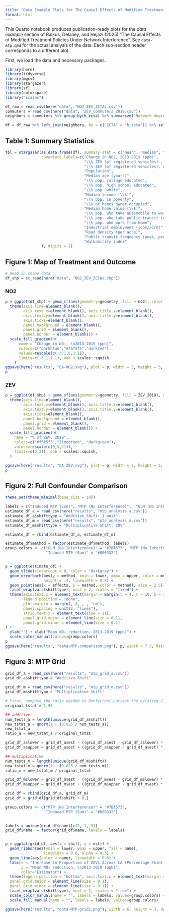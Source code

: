 ```yaml
---
title: "Data Example Plots for The Causal Effects of Modified Treatment Policies Under Network Interference"
format: html
---
```


This Quarto notebook produces publication-ready plots for the *data example* section of Balkus, Delaney, and Hejazi (2025) "The Causal Effects of Modified Treatment Policies Under Network Interference". See `data-mtp.qmd` for the actual analysis of the data. Each sub-section header corresponds to a different plot.

First, we load the data and necessary packages.

```r
library(here)
library(tidyverse)
library(mgcv)
library(stargazer)
library(sf)
library(colorspace)
library("scales")

df_raw = read_csv(here("data", "NO2_ZEV_ZCTAs.csv"))
commuters = read_csv(here("data", "ZEV_commuters_2019.csv"))
neighbors = commuters %>% group_by(h_zcta) %>% summarize(`Network degree` = n()) 

df = df_raw %>% left_join(neighbors, by = c("ZCTA" = "h_zcta")) %>% select(-ZCTA, -n2_2019, -p__2013)

```

## Table 1: Summary Statistics
```r
tbl = stargazer(as.data.frame(df), summary.stat = c("mean", "median", "p25", "p75"), nobs = F,
                covariate.labels=c("Change in NO2, 2013-2019 (ppb)",
                                   "\\% ZEV (of registered vehicles) , 2019",
                                   "\\% ZEV (of registered vehicles), 2013",
                                   "Population",
                                   "Median age (years)",
                                   "\\% pop. college educated",
                                   "\\% pop. high school educated",
                                   "\\% pop. white",
                                   "Median income (\\$)",
                                   "\\% pop. in poverty",
                                   "\\% of homes owner-occupied",
                                   "Median home value (\\$)",
                                   "\\% pop. who take automobile to work",
                                   "\\% pop. who take public transit to work",
                                   "\\% pop. who work from home",
                                   "Industrial employment (jobs/acre)",
                                   "Road density (per acre)",
                                   "Public transit frequency (peak, per hour)",
                                   "Walkability index"
                ), digits = 1)
```

## Figure 1: Map of Treatment and Outcome

```r
# Read in shape data
df_shp = st_read(here("data", "NO2_ZEV_ZCTAs.shp"))
```

### NO2

```r
p = ggplot(df_shp) + geom_sf(aes(geometry=geometry, fill = no2), color = NA) + 
  theme(axis.line=element_blank(), 
        axis.text.x=element_blank(), axis.title.x=element_blank(),
        axis.text.y=element_blank(), axis.title.y=element_blank(),
        axis.ticks=element_blank(), 
        panel.background = element_blank(),
        panel.grid = element_blank(),
        panel.border = element_blank()) + 
  scale_fill_gradientn(
      name = "Change in NO₂, \n2013-2019 (ppb)",
      colors=c("darkblue","#f5f5f5","darkred"),
      values=rescale(c(-3.1,0,1.1)),
      limits=c(-3.1,1.1), oob = scales::squish
    )
ggsave(here("results", "CA-NO2.svg"), plot = p, width = 5, height = 5, units = "in", dpi = 400)
p

```

### ZEV

```r

p = ggplot(df_shp) + geom_sf(aes(geometry=geometry, fill = ZEV_2019), color = NA) + 
  theme(axis.line=element_blank(), 
        axis.text.x=element_blank(), axis.title.x=element_blank(),
        axis.text.y=element_blank(), axis.title.y=element_blank(),
        axis.ticks=element_blank(), 
        panel.background = element_blank(),
        panel.grid = element_blank(),
        panel.border = element_blank()) + 
  scale_fill_gradientn(
    name = "% of ZEV, 2019",
    colors=c("#f5f5f5","limegreen", "darkgreen"),
    values=rescale(c(0,5,21)),
    limits=c(0,21), oob = scales::squish, 
  )

ggsave(here("results", "CA-ZEV.svg"), plot = p, width = 5, height = 5, units = "in", dpi = 400)
p
```

## Figure 2: Full Confounder Comparison

```r
theme_set(theme_minimal(base_size = 14))

labels = c("Induced MTP (Sum)", "MTP (No Interference)",  "GLM (No Interference)")
estimate_df_a = read_csv(here("results", "mtp_analysis_a.csv"))
estimate_df_a$shifttype = "Additive Shift: 1 unit"
estimate_df_m = read_csv(here("results", "mtp_analysis_m.csv"))
estimate_df_m$shifttype = "Multiplicative Shift: 20%"

estimate_df = rbind(estimate_df_a, estimate_df_m)

estimate_df$method = factor(estimate_df$method, labels)
group.colors <- c("GLM (No Interference)" = "#7BA573", "MTP (No Interference)" = "#7BA573", 
                  "Induced MTP (Sum)" = "#000332")


p = ggplot(estimate_df) + 
  geom_vline(xintercept = 0, color = "darkgray") +
  geom_errorbarh(aes(y = method, xmin = lower, xmax = upper, color = method), 
                 height = .4, linewidth = 0.8) + 
  geom_point(aes(x = effects, y = method, color = method), size = 2.5) +
  facet_wrap(vars(shifttype), ncol = 2, scales = "fixed") + 
  theme(axis.text.x = element_text(margin = margin(t = 4, r = 10, b = 10, l = 10)),
        legend.position = "none", 
        plot.margin = margin(, 4, , , "cm"),
        panel.spacing = unit(2, "lines"),
        strip.text.x = element_text(size = 11),
        panel.grid.major = element_line(size = 0.1),
        panel.grid.minor = element_line(size = 0.1)
) +
  ylab("") + xlab("Mean NO₂ reduction, 2013-2019 (ppb)") +
  scale_color_manual(values=group.colors)
p
ggsave(here("results", "data-MTP-comparison.png"), p, width = 7.5, height = 2.5, dpi = 1000)

```

## Figure 3: MTP Grid

```r
grid_df_a = read_csv(here("results", "mtp_grid_a.csv"))
grid_df_a$shifttype = "Additive Shift"

grid_df_m = read_csv(here("results", "mtp_grid_m.csv"))
grid_df_m$shifttype = "Multiplicative Shift"

# First, compute the ratio needed to Bonferroni-correct the existing CIs
original_tstat = 1.96

## additive
num_tests_a = length(unique(grid_df_a$shift))
new_tstat_a = qnorm(1 - (0.025 / num_tests_a))
new_tstat_a
ratio_a = new_tstat_a / original_tstat

grid_df_a$lower = grid_df_a$est - ((grid_df_a$est - grid_df_a$lower) * ratio_a)
grid_df_a$upper = grid_df_a$est + ((grid_df_a$upper - grid_df_a$est) * ratio_a)

## multiplicative
num_tests_m = length(unique(grid_df_m$shift))
new_tstat_m = qnorm(1 - (0.025 / num_tests_m))
ratio_m = new_tstat_m / original_tstat

grid_df_m$lower = grid_df_m$est - ((grid_df_m$est - grid_df_m$lower) * ratio_a)
grid_df_m$upper = grid_df_m$est + ((grid_df_m$upper - grid_df_m$est) * ratio_a)

grid_df = rbind(grid_df_a, grid_df_m)
grid_df = grid_df[grid_df$shift > 0,]

group.colors <- c("MTP (No Interference)" = "#7BA573", 
                  "Induced MTP (Sum)" = "#000332")
                  
```

```r
labels = unique(grid_df$name)[c(2, 1, 3)]
grid_df$name  = factor(grid_df$name, levels = labels)


p = ggplot(grid_df, aes(x = shift, y = est)) + 
  geom_ribbon(aes(ymin = lower, ymax = upper, fill = name), 
                 linewidth = 0.6, alpha = 0.3) + 
  geom_line(aes(color = name), linewidth = 0.6) +
  labs(x = "Increase in Proportion of ZEVs Across CA (Percentage Point)", 
       y = "Mean NO₂ reduction, \n2013-2019 (ppb)",
       color="Estimator") + 
  theme(legend.position = "bottom", axis.text.x = element_text(margin = margin(t = 2, r = 8, b = 8, l = 8)), plot.margin = margin(, 1, , , "cm"), strip.text.x = element_text(size = 13),
  panel.grid.major = element_line(size = 0.1),
  panel.grid.minor = element_line(size = 0.1)) + 
  facet_wrap(vars(shifttype), ncol = 2, scales = "free") + 
  scale_color_manual(name = "", labels = labels, values=group.colors) + 
  scale_fill_manual(name = "", labels = labels, values=group.colors)

ggsave(here("results", "data-MTP-grid2.png"), width = 6, height = 3, dpi = 1000)
```

